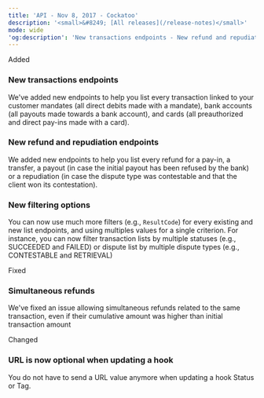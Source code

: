 ```yaml
---
title: 'API - Nov 8, 2017 - Cockatoo'  
description: '<small>&#8249; [All releases](/release-notes)</small>'  
mode: wide  
'og:description': 'New transactions endpoints - New refund and repudiation endpoints - New filtering options - URL is now optional when updating a hook - Simultaneous refunds'  
---
```

  
  <div class="pill pill-green">Added</div> 
  
### New transactions endpoints  

We've added new endpoints to help you list every transaction linked to your customer mandates (all direct debits made with a mandate), bank accounts (all payouts made towards a bank account), and cards (all preauthorized and direct pay-ins made with a card). 
  
### New refund and repudiation endpoints  

We added new endpoints to help you list every refund for a pay-in, a transfer, a payout (in case the initial payout has been refused by the bank) or a repudiation (in case the dispute type was contestable and that the client won its contestation). 
  
### New filtering options  

You can now use much more filters (e.g., `ResultCode`) for every existing and new list endpoints, and using multiples values for a single criterion. For instance, you can now filter transaction lists by multiple statuses (e.g., SUCCEEDED and FAILED) or dispute list by multiple dispute types (e.g., CONTESTABLE and RETRIEVAL)  
  <div class="pill pill-orange">Fixed</div> 
  
### Simultaneous refunds  

We've fixed an issue allowing simultaneous refunds related to the same transaction, even if their cumulative amount was higher than initial transaction amount  
  <div class="pill pill-blue">Changed</div> 
  
### URL is now optional when updating a hook  

You do not have to send a URL value anymore when updating a hook Status or Tag.